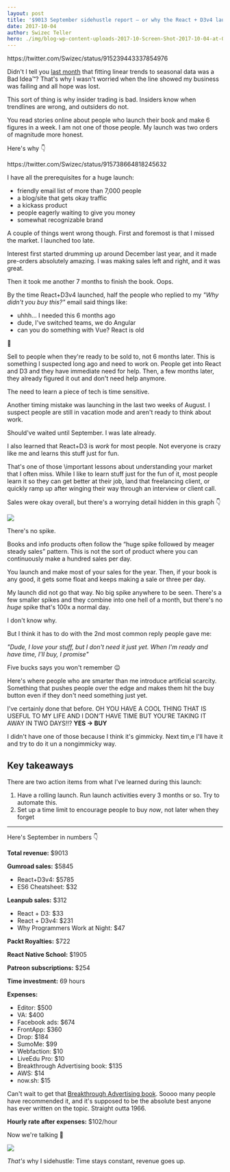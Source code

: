 ```yaml
---
layout: post
title: '$9013 September sidehustle report – or why the React + D3v4 launch was not 6 figures or even 5'
date: 2017-10-04
author: Swizec Teller
hero: ./img/blog-wp-content-uploads-2017-10-Screen-Shot-2017-10-04-at-09.21.58.png
---
```

https&#x3A;//twitter.com/Swizec/status/915239443337854976



Didn't I tell you [last month](https://swizec.com/blog/2629-august-sidehustle-report/swizec/7782) that fitting linear trends to seasonal data was a Bad Idea™? That's why I wasn't worried when the line showed my business was failing and all hope was lost.



This sort of thing is why insider trading is bad. Insiders know when trendlines are wrong, and outsiders do not.



You read stories online about people who launch their book and make 6 figures in a week. I am not one of those people. My launch was two orders of magnitude more honest.



Here's why 👇



https&#x3A;//twitter.com/Swizec/status/915738664818245632



I have all the prerequisites for a huge launch:



- friendly email list of more than 7,000 people
- a blog/site that gets okay traffic
- a kickass product
- people eagerly waiting to give you money
- somewhat recognizable brand



A couple of things went wrong though. First and foremost is that I missed the market. I launched too late.



Interest first started drumming up around December last year, and it made pre-orders absolutely amazing. I was making sales left and right, and it was great.



Then it took me another 7 months to finish the book. Oops.



By the time React+D3v4 launched, half the people who replied to my _"Why didn't you buy this?"_ email said things like:



- uhhh… I needed this 6 months ago
- dude, I've switched teams, we do Angular
- can you do something with Vue? React is old



💩



Sell to people when they're ready to be sold to, not 6 months later. This is something I suspected long ago and need to work on. People get into React and D3 and they have immediate need for help. Then, a few months later, they already figured it out and don't need help anymore.



The need to learn a piece of tech is time sensitive.



Another timing mistake was launching in the last two weeks of August. I suspect people are still in vacation mode and aren't ready to think about work.



Should've waited until September. I was late already.



I also learned that React+D3 is _work_ for most people. Not everyone is crazy like me and learns this stuff just for fun.



That's one of those \\important lessons about understanding your market that I often miss. While I like to learn stuff just for the fun of it, most people learn it so they can get better at their job, land that freelancing client, or quickly ramp up after winging their way through an interview or client call.



Sales were okay overall, but there's a worrying detail hidden in this graph 👇



![](./img/blog-wp-content-uploads-2017-10-Screen-Shot-2017-10-04-at-09.21.58.png)



There's no spike.



Books and info products often follow the “huge spike followed by meager steady sales” pattern. This is not the sort of product where you can continuously make a hundred sales per day.



You launch and make most of your sales for the year. Then, if your book is any good, it gets some float and keeps making a sale or three per day.



My launch did not go that way. No big spike anywhere to be seen. There's a few smaller spikes and they combine into one hell of a month, but there's no _huge_ spike that's 100x a normal day.



I don't know why.



But I think it has to do with the 2nd most common reply people gave me:



_"Dude, I love your stuff, but I don't need it just yet. When I'm ready and have time, I'll buy, I promise"_



Five bucks says you won't remember 😉



Here's where people who are smarter than me introduce artificial scarcity. Something that pushes people over the edge and makes them hit the buy button even if they don't need something just yet.



I've certainly done that before. OH YOU HAVE A COOL THING THAT IS USEFUL TO MY LIFE AND I DON’T HAVE TIME BUT YOU’RE TAKING IT AWAY IN TWO DAYS!!? **YES → BUY**



I didn't have one of those because I think it's gimmicky. Next tim,e I'll have it and try to do it un a nongimmicky way.



## Key takeaways



There are two action items from what I've learned during this launch:



1. Have a rolling launch. Run launch activities every 3 months or so. Try to automate this.
2. Set up a time limit to encourage people to buy _now_, not later when they forget



* * *



Here's September in numbers 👇



**Total revenue:** $9013



**Gumroad sales:** $5845



- React+D3v4: $5785
- ES6 Cheatsheet: $32



**Leanpub sales:** $312



- React + D3: $33
- React + D3v4: $231
- Why Programmers Work at Night: $47



**Packt Royalties:** $722



**React Native School:** $1905



**Patreon subscriptions:** $254



**Time investment:** 69 hours



**Expenses:**



- Editor: $500
- VA: $400
- Facebook ads: $674
- FrontApp: $360
- Drop: $184
- SumoMe: $99
- Webfaction: $10
- LiveEdu Pro: $10
- Breakthrough Advertising book: $135
- AWS: $14
- now.sh: $15



Can't wait to get that [Breakthrough Advertising book](https://www.breakthroughadvertisingbook.com/). Soooo many people have recommended it, and it's supposed to be the absolute best anyone has ever written on the topic. Straight outta 1966.



**Hourly rate after expenses:** $102/hour



Now we're talking 🤘



![](./img/blog-wp-content-uploads-2017-10-l1ghtsab3r-partyparrot.gif)



_That's_ why I sidehustle: Time stays constant, revenue goes up.